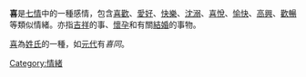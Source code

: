 {{Otheruses4||希腊字母喜|Χ}}
{{for|其他含义|喜 (消歧义)}}
'''喜'''是[[七情|七情]]中的一種感情，包含[[喜歡|喜歡]]、[[愛好|愛好]]、[[快樂|快樂]]、[[沈溺|沈溺]]、[[喜悅|喜悅]]、[[愉快|愉快]]、[[高興|高興]]、[[歡暢|歡暢]]等類似情緒。亦指[[吉祥|吉祥]]的事、[[懷孕|懷孕]]和有關[[結婚|結婚]]的事物。

[[喜姓|喜]]為[[姓氏|姓氏]]的一種，如[[元代|元代]]有''喜同''。

[[Category:情緒|Category:情緒]]